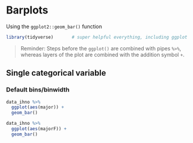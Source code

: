 # Barplots

Using the `ggplot2::geom_bar()` function

```{r, message=FALSE, error=FALSE}
library(tidyverse)       # super helpful everything, including ggplot
```



> Reminder: Steps before the `ggplot()` are combined with pipes `%>%`, whereas layers of the plot are combined with the addition symbol `+`.


## Single categorical variable

### Default bins/binwidth


```{r}
data_ihno %>% 
  ggplot(aes(major)) +
  geom_bar()
```

```{r}
data_ihno %>% 
  ggplot(aes(majorF)) +
  geom_bar()
```